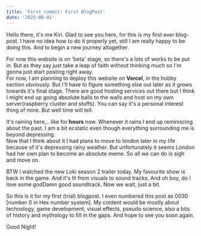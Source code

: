 ```yaml
---
title: 'First commit: First BlogPost'
date: '2023-08-01'
---
```


Hello there, it's me Kiri. Glad to see you here, for this is my first ever blog-post. I have no idea how to do it properly yet, still I am really happy to be doing this. And to begin a new journey altogether.

For now this website is on 'beta' stage, so there's a lots of works to be put in. But as they say just take a leap of faith without thinking much so I'm gonna just start posting right away.  
 For now, I am planning to deploy this website on **Vercel**, in the hobby section obviously. But I'll have to figure something else out later as it grows towards it's final stage. There are good hosting services out there but I think I might end up going absolute balls to the walls and host on my own server(raspberry cluster and stuffs). You can say it's a personal interest thing of mine. But well time will tell.

It's raining here,.. like for **hours** now. Whenever it rains I end up reminiscing about the past. I am a bit ecstatic even though everything surrounding me is beyond depressing.  
 Now that I think about it I had plans to move to london later in my life because of it's depressing rainy weather. But unfortunately it seems London had her own plan to become an absolute meme. So all we can do is sigh and move on.

BTW I watched the new Loki season 2 trailer today. My favourite show is back in the game. And it's lit from visuals to sound tracks. And oh boy, do I love some godDamn good soundtrack. Now we wait, just a bit.


So this is it for my first (trial) blogpost. I even numbered this post as 0030 [number 0 in Hex number system]. My content would be mostly about technology, game development, visual effects, pseudo science, also a bits of history and mythology to fill in the gaps. And hope to see you soon again.


Good Night!